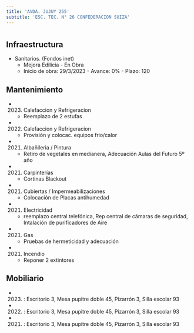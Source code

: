 ```yaml
---
title: 'AVDA. JUJUY 255'
subtitle: 'ESC. TEC. N° 26 CONFEDERACION SUIZA'
---
```


#
## Infraestructura

* Sanitarios. (Fondos inet) 
    + Mejora Edilicia - En Obra 
    + Inicio de obra: 29/3/2023 - Avance: 0% - Plazo: 120 






## Mantenimiento

*  (2023) Calefaccion y Refrigeracion 
    + Reemplazo de 2 estufas

*  (2022) Calefaccion y Refrigeracion 
    + Provisión y colocac. equipos frio/calor

*  (2021) Albañileria / Pintura 
    + Retiro de vegetales en medianera, Adecuación Aulas del Futuro 5º año

*  (2021) Carpinterías 
    + Cortinas Blackout

*  (2021) Cubiertas / Impermeabilizaciones 
    + Colocación de Placas antihumedad

*  (2021) Electricidad 
    + reemplazo central telefónica, Rep central de cámaras de seguridad, Intalación de purificadores de Aire

*  (2021) Gas 
    + Pruebas de hermeticidad y adecuación

*  (2021) Incendio 
    + Reponer 2 extintores





## Mobiliario

*  (2023) : Escritorio 3, Mesa pupitre doble 45, Pizarrón 3, Silla escolar 93 

*  (2022) : Escritorio 3, Mesa pupitre doble 45, Pizarrón 3, Silla escolar 93 

*  (2021) : Escritorio 3, Mesa pupitre doble 45, Pizarrón 3, Silla escolar 93 



